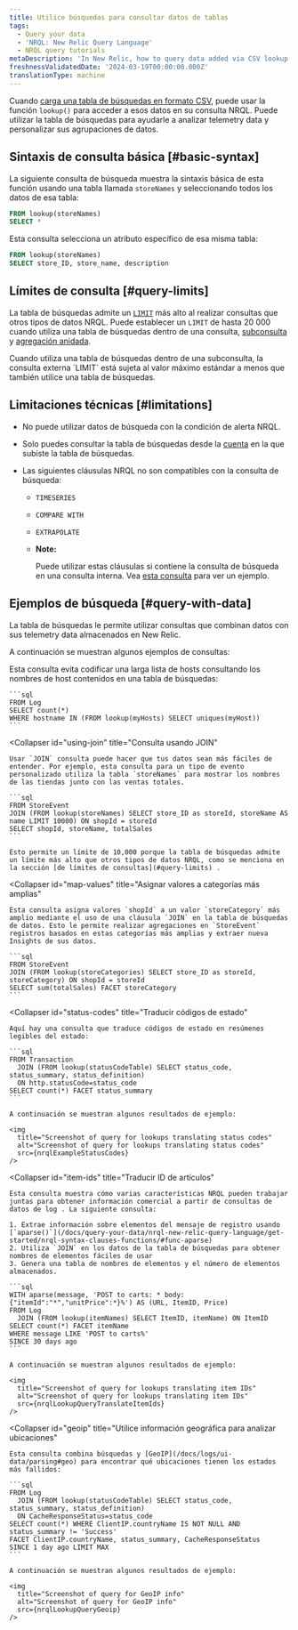 ```yaml
---
title: Utilice búsquedas para consultar datos de tablas
tags:
  - Query your data
  - 'NRQL: New Relic Query Language'
  - NRQL query tutorials
metaDescription: 'In New Relic, how to query data added via CSV lookup tables.'
freshnessValidatedDate: '2024-03-19T00:00:00.000Z'
translationType: machine
---
```





Cuando [carga una tabla de búsquedas en formato CSV](/docs/logs/ui-data/lookup-tables-ui), puede usar la función `lookup()` para acceder a esos datos en su consulta NRQL. Puede utilizar la tabla de búsquedas para ayudarle a analizar telemetry data y personalizar sus agrupaciones de datos.

## Sintaxis de consulta básica [#basic-syntax]

La siguiente consulta de búsqueda muestra la sintaxis básica de esta función usando una tabla llamada `storeNames` y seleccionando todos los datos de esa tabla:

```sql
FROM lookup(storeNames)
SELECT *
```

Esta consulta selecciona un atributo específico de esa misma tabla:

```sql
FROM lookup(storeNames)
SELECT store_ID, store_name, description
```

## Límites de consulta [#query-limits]

La tabla de búsquedas admite un [`LIMIT`](/docs/query-your-data/nrql-new-relic-query-language/get-started/nrql-syntax-clauses-functions/#sel-limit) más alto al realizar consultas que otros tipos de datos NRQL. Puede establecer un `LIMIT` de hasta 20 000 cuando utiliza una tabla de búsquedas dentro de una consulta, [subconsulta](/docs/query-your-data/nrql-new-relic-query-language/get-started/subqueries-in-nrql/) y [agregación anidada](/docs/query-your-data/nrql-new-relic-query-language/nrql-query-tutorials/nested-aggregation-make-ordered-computations-single-query/).

<Callout variant="tip">
  Cuando utiliza una tabla de búsquedas dentro de una subconsulta, la consulta externa `LIMIT` está sujeta al valor máximo estándar a menos que también utilice una tabla de búsquedas.
</Callout>

## Limitaciones técnicas [#limitations]

* No puede utilizar datos de búsqueda con la condición de alerta NRQL.

* Solo puedes consultar la tabla de búsquedas desde la [cuenta](/docs/accounts/accounts-billing/account-structure/new-relic-account-structure/#organization-accounts) en la que subiste la tabla de búsquedas.

* Las siguientes cláusulas NRQL no son compatibles con la consulta de búsqueda:

  * `TIMESERIES`

  * `COMPARE WITH`

  * `EXTRAPOLATE`

  * <DoNotTranslate>**Note:**</DoNotTranslate>

    Puede utilizar estas cláusulas si contiene la consulta de búsqueda en una consulta interna. Vea [esta consulta](#item-ids) para ver un ejemplo.

## Ejemplos de búsqueda [#query-with-data]

La tabla de búsquedas le permite utilizar consultas que combinan datos con sus telemetry data almacenados en New Relic.

A continuación se muestran algunos ejemplos de consultas:

<CollapserGroup>
  <Collapser
    id="avoid-hardcording"
    title="Evite codificar una larga lista de hosts"
  >
    Esta consulta evita codificar una larga lista de hosts consultando los nombres de host contenidos en una tabla de búsquedas:

    ```sql
    FROM Log
    SELECT count(*)
    WHERE hostname IN (FROM lookup(myHosts) SELECT uniques(myHost))
    ```
  </Collapser>

  <Collapser
    id="using-join"
    title="Consulta usando JOIN"
  >
    Usar `JOIN` consulta puede hacer que tus datos sean más fáciles de entender. Por ejemplo, esta consulta para un tipo de evento personalizado utiliza la tabla `storeNames` para mostrar los nombres de las tiendas junto con las ventas totales.

    ```sql
    FROM StoreEvent
    JOIN (FROM lookup(storeNames) SELECT store_ID as storeId, storeName AS name LIMIT 10000) ON shopId = storeId
    SELECT shopId, storeName, totalSales
    ```

    Esto permite un límite de 10,000 porque la tabla de búsquedas admite un límite más alto que otros tipos de datos NRQL, como se menciona en la sección [de límites de consultas](#query-limits) .
  </Collapser>

  <Collapser
    id="map-values"
    title="Asignar valores a categorías más amplias"
  >
    Esta consulta asigna valores `shopId` a un valor `storeCategory` más amplio mediante el uso de una cláusula `JOIN` en la tabla de búsquedas de datos. Esto le permite realizar agregaciones en `StoreEvent` registros basados en estas categorías más amplias y extraer nueva Insights de sus datos.

    ```sql
    FROM StoreEvent
    JOIN (FROM lookup(storeCategories) SELECT store_ID as storeId, storeCategory) ON shopId = storeId
    SELECT sum(totalSales) FACET storeCategory
    ```
  </Collapser>

  <Collapser
    id="status-codes"
    title="Traducir códigos de estado"
  >
    Aquí hay una consulta que traduce códigos de estado en resúmenes legibles del estado:

    ```sql
    FROM Transaction
      JOIN (FROM lookup(statusCodeTable) SELECT status_code, status_summary, status_definition)
      ON http.statusCode=status_code
    SELECT count(*) FACET status_summary
    ```

    A continuación se muestran algunos resultados de ejemplo:

    <img
      title="Screenshot of query for lookups translating status codes"
      alt="Screenshot of query for lookups translating status codes"
      src={nrqlExampleStatusCodes}
    />
  </Collapser>

  <Collapser
    id="item-ids"
    title="Traducir ID de artículos"
  >
    Esta consulta muestra cómo varias características NRQL pueden trabajar juntas para obtener información comercial a partir de consultas de datos de log . La siguiente consulta:

    1. Extrae información sobre elementos del mensaje de registro usando [`aparse()`](/docs/query-your-data/nrql-new-relic-query-language/get-started/nrql-syntax-clauses-functions/#func-aparse)
    2. Utiliza `JOIN` en los datos de la tabla de búsquedas para obtener nombres de elementos fáciles de usar
    3. Genera una tabla de nombres de elementos y el número de elementos almacenados.

    ```sql
    WITH aparse(message, 'POST to carts: * body: {"itemId":"*","unitPrice":*}%') AS (URL, ItemID, Price)
    FROM Log
      JOIN (FROM lookup(itemNames) SELECT ItemID, itemName) ON ItemID
    SELECT count(*) FACET itemName
    WHERE message LIKE 'POST to carts%'
    SINCE 30 days ago
    ```

    A continuación se muestran algunos resultados de ejemplo:

    <img
      title="Screenshot of query for lookups translating item IDs"
      alt="Screenshot of query for lookups translating item IDs"
      src={nrqlLookupQueryTranslateItemIds}
    />
  </Collapser>

  <Collapser
    id="geoip"
    title="Utilice información geográfica para analizar ubicaciones"
  >
    Esta consulta combina búsquedas y [GeoIP](/docs/logs/ui-data/parsing#geo) para encontrar qué ubicaciones tienen los estados más fallidos:

    ```sql
    FROM Log
      JOIN (FROM lookup(statusCodeTable) SELECT status_code, status_summary, status_definition)
      ON CacheResponseStatus=status_code
    SELECT count(*) WHERE ClientIP.countryName IS NOT NULL AND status_summary != 'Success'
    FACET ClientIP.countryName, status_summary, CacheResponseStatus
    SINCE 1 day ago LIMIT MAX
    ```

    A continuación se muestran algunos resultados de ejemplo:

    <img
      title="Screenshot of query for GeoIP info"
      alt="Screenshot of query for GeoIP info"
      src={nrqlLookupQueryGeoip}
    />
  </Collapser>
</CollapserGroup>